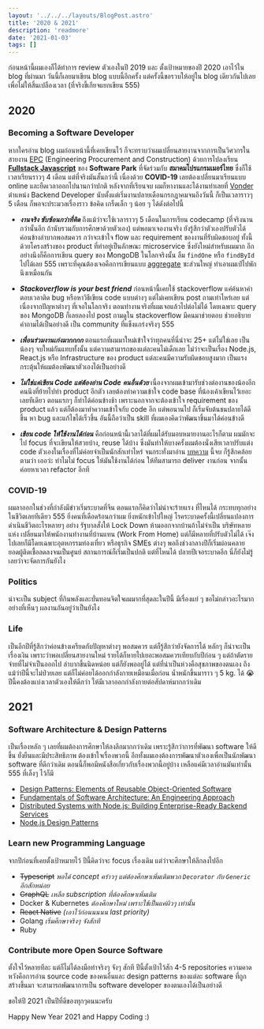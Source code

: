 ```yaml
---
layout: '../../../layouts/BlogPost.astro'
title: '2020 & 2021'
description: 'readmore'
date: '2021-01-03'
tags: []
---
```


ก่อนหน้านี้ผมเองก็ได้ทำการ review ตัวเองในปี 2019 และ ตั้งเป้าหมายของปี 2020 เอาไว้ใน blog ที่ผ่านมา วันนี้ก็เลยมาเขียน blog แบบนี้อีกครั้ง แต่ครั้งนี้ขอรวบให้อยู่ใน blog เดียวกันไปเลย เพื่อไม่ให้สิ้นเปลืองเวลา (ที่จริงขี้เกียจแยกเขียน 555)

## 2020

### Becoming a Software Developer

หากใครอ่าน blog ผมก่อนหน้านี้ที่เคยเขียนไว้ ก็จะทราบว่าผมเปลี่ยนสายงานจากการเป็นวิศวกรในสายงาน [EPC](https://en.wikipedia.org/wiki/Engineering,_procurement,_and_construction) (Engineering Procurement and Construction) ด้วยการไปลงเรียน [**Fullstack Javascript**](https://www.facebook.com/CodeCampThailand) ของ **Software Park** ที่จัดร่วมกับ **สมาคมโปรแกรมเมอร์ไทย** ซึ่งก็ใช้เวลาเรียนราวๆ 4 เดือน แต่ที่จริงมันสั้นกว่านี้ เนื่องด้วย **COVID-19** เลยต้องเปลี่ยนมาเรียนแบบ online และยืดเวลาออกไปนานกว่าปกติ หลังจากที่เรียนจบ ผมก็หางานและได้งานทำเลยที่ [Vonder](https://www.vonder.co.th) ตำแหน่ง Backend Developer นับตั้งแต่เริ่มงานปลายเดือนกรกฎาคมจนถึงวันนี้ ก็เป็นเวลาราวๆ 5 เดือน ก็พอจะประมวลเรื่องราว ข้อคิด เกร็ดเล็ก ๆ น้อย ๆ ได้ดังต่อไปนี้

- _**งานจริง ซับซ้อนกว่าที่คิด**_ ถึงแม้ว่าจะใช้เวลาราวๆ 5 เดือนในการเรียน codecamp (ที่จริงนานกว่านั้นอีก ถ้านับรวมกับการศึกษาด้วยตัวเอง) แต่พอมาเจองานจริง ยังรู้สึกว่าตัวเองปรับตัวได้ค่อนข้างลำบากพอสมควร กว่าจะเข้าใจ flow และ requirement ของงานที่รับผิดชอบอยู่ ทั้งนี้ด้วยโครงสร้างของ product ที่ทำอยู่เป็นลักษณะ microservice ซึ่งยังใหม่สำหรับผมมาก อีกอย่างนึงก็คือการเขียน query ของ MongoDB ในโลกจริงนั้น ลืม `findOne` หรือ `findById` ไปได้เลย 555 เพราะที่คุณต้องเจอคือการเขียนแบบ [aggregate](https://docs.mongodb.com/manual/reference/method/db.collection.aggregate/) ซะส่วนใหญ่ ทำเอาผมเป๋ไปพักนึงเหมือนกัน

- _**Stackoverflow is your best friend**_ ก่อนหน้านี้เคยใช้ stackoverflow แค่ค้นหาคำตอบเวลาติด bug หรือหาวิธีเขียน code แบบต่างๆ แต่ไม่เคยเขียน post ถามเท่าไหร่เลย แต่เนื่องจากปัญหาต่างๆ ที่เจอในโลกจริง ตอนทำงานจริงที่ผมเจอแล้วไปต่อไม่ได้ โดยเฉพาะ query ของ MongoDB ก็เลยลองไป post ถามดูใน stackoverflow มีคนมาช่วยตอบ ช่วยอธิบายคำถามได้เป็นอย่างดี เป็น community ที่แข็งแกร่งจริงๆ 555

- _**เพื่อนร่วมงานเก่งมากกกก**_ ตอนแรกที่ผมมาใหม่เข้าใจว่าทุกคนที่นี่น่าจะ 25+ แต่ไม่ใช่เลย เป็นน้องๆ จบใหม่กันแทบทั้งนั้น แต่ความสามารถของแต่ละคนไม่เด็กเลย ไม่ว่าจะเป็นเรื่อง Node.js, React.js หรือ Infrastructure ของ product แต่ละคนมีความรับผิดชอบสูงมาก เป็นแรงกระตุ้นให้ผมต้องพัฒนาตัวเองได้เป็นอย่างดี

- _**ไม่ใช่แค่เขียน Code แต่ต้องอ่าน Code คนอื่นด้วย**_ เนื่องจากผมเข้ามารับช่วงต่องานของน้องอีกคนนึงที่ย้ายไปทำ product อีกตัว เลยต้องทำความเข้าใจ code base ที่น้องเค้าเขียนไว้เยอะเลยทีเดียว ตอนแรกๆ ก็ทำได้ค่อนข้างช้า เพราะนอกจากจะต้องเข้าใจ requirement ของ product แล้ว แต่ก็ต้องมาทำความเข้าใจกับ code อีก แต่พอนานไป ก็เริ่มจับต้นชนปลายได้ดีขึ้น หา bug และแก้ไขได้เร็วขึ้น อันนี้ถือว่าเป็น skill ที่ผมเองคิดว่าพัฒนาขึ้นมาได้ค่อนข้างดี

- _**เขียน code ให้ใช้งานได้ก่อน**_ คือก่อนหน้านี้เวลาได้ที่ผมได้รับมอบหมายงานอะไรก็ตาม ผมมักจะไป focus ที่จะเขียนให้สวยบ้าง, reuse ได้บ้าง ซึ่งมันทำให้บางครั้งผมต้องนั่งเสียเวลาปรับแต่ง code ตัวเองในเรื่องที่ไม่ค่อยจำเป็นนักสักเท่าไหร่ จนกระทั่งมาอ่าน [บทความ](https://medium.com/odds-team/%E0%B8%88%E0%B8%87%E0%B8%99%E0%B8%B6%E0%B8%81%E0%B8%96%E0%B8%B6%E0%B8%87-simplicity-%E0%B8%81%E0%B9%88%E0%B8%AD%E0%B8%99-generality-%E0%B9%81%E0%B8%A5%E0%B8%B0-use-%E0%B8%81%E0%B9%88%E0%B8%AD%E0%B8%99-reuse-ca61517a4c8f) นี้จบ ก็รู้สึกคล้อยตามว่า เออว่ะ ทำไมไม่ focus ให้มันใช้งานได้ก่อน ให้ทีมสามารถ deliver งานก่อน จากนั้นค่อยหาเวลา refactor อีกที

### COVID-19

ผมลาออกในช่วงที่กำลังมีข่าวเริ่มระบาดที่จีน ตอนแรกก็คิดว่าไม่น่าจะร้ายแรง ที่ไหนได้ กระทบทุกอย่างในชีวิตเลยทีเดียว 555 ยิ่งคนที่เดือดร้อนกว่าผม ยิ่งหนักเข้าไปใหญ่ โรคระบาดครั้งนี้เปลี่ยนแปลงการดำเนินชีวิตอะไรหลายๆ อย่าง รัฐบาลสั่งให้ Lock Down ห้ามออกจากบ้านถ้าไม่จำเป็น บริษัทหลายแห่ง เปลี่ยนมาให้พนักงานทำงานที่บ้านแทน (Work From Home) แต่ก็มีหลายที่ปรับตัวไม่ได้ เจ๊งไปเลยก็มีโดยเฉพาะอุตหกรรมท่องเที่ยว หรือธุรกิจ SMEs ต่างๆ พอถึงช่วงกลางปีก็เริ่มผ่อนคลาย ยอดผู้ติดเชื้อลดลงจนเป็นศูนย์ สถานการณ์ก็เริ่มเป็นปกติ แต่ที่ไหนได้ ปลายปีเจอระบาดอีก นี่ก็ยังไม่รู้เลยว่าจะจัดการกันยังไง

### Politics

น่าจะเป็น subject ที่กินพลังและบั่นทอนจิตใจผมมากที่สุดละในปีนี้ มีเรื่องแย่ ๆ ขอไม่กล่าวอะไรมาก อย่างที่เห็นๆ ผลงานกันอยู่ว่าเป็นยังไง

### Life

เป็นอีกปีที่รู้สึกว่าค่อนข้างเครียดกับปัญหาต่างๆ พอสมควร แต่ก็รู้สึกว่ายังจัดการได้ หลักๆ ก็น่าจะเป็นเรื่องเงิน เพราะว่าพอเปลี่ยนสายงานใหม่ รายได้ก็หายไปเยอะพอสมควรเทียบกับปีก่อน ๆ แต่ถ้าตัดรายจ่ายที่ไม่จำเป็นออกไป ลำบากขึ้นนิดหน่อย แต่ก็ยังพออยู่ได้ แต่ที่น่าเป็นห่วงคือสุขภาพของตนเอง ถึงแม้ว่าปีนี้จะไม่ป่วยเลย แต่ก็ไม่ค่อยได้ออกกำลังกายเหมือนเมื่อก่อน น้ำหนักขึ้นมาราว ๆ 5 kg. ได้ 😭 ปีนี้คงต้องแบ่งเวลาตัวเองให้ดีกว่า ให้มีเวลาออกกำลังกายต่อสัปดาห์มากกว่าเดิม

## 2021

### Software Architecture & Design Patterns

เป็นเรื่องหลัก ๆ เลยที่ผมต้องการศึกษาให้ลงลึกมากกว่าเดิม เพราะรู้สึกว่าการที่พัฒนา software ให้ดีขึ้น ยั่งยืนและมีประสิทธิภาพ ต้องเข้าใจเรื่องพวกนี้ อีกทั้งผมเองต้องการพัฒนาตัวเองเพื่อเป็นนักพัฒนา software ที่ดีกว่าเดิม ตอนนี้ก็พอมีหนังสือเกี่ยวกับเรื่องพวกนี้อยู่บ้าง เหลือแค่มีเวลาอ่านมันเท่านั้น 555 ที่เล็งๆ ไว้ก็มี

- [Design Patterns: Elements of Reusable Object-Oriented Software](https://www.amazon.com/Design-Patterns-Object-Oriented-Addison-Wesley-Professional-ebook/dp/B000SEIBB8)
- [Fundamentals of Software Architecture: An Engineering Approach](https://www.amazon.com/Fundamentals-Software-Architecture-Engineering-Approach-ebook/dp/B0849MPK73/ref=sr_1_1?crid=2COYRVE17C88O&dchild=1&keywords=software+architecture&qid=1609648163&s=digital-text&sprefix=software+ar%2Cdigital-text%2C412&sr=1-1)
- [Distributed Systems with Node.js: Building Enterprise-Ready Backend Services](https://www.amazon.com/Distributed-Systems-Node-js-Building-Enterprise-Ready-ebook/dp/B08MTJ4H6L/ref=sr_1_6?crid=1QBU54U42W6SM&dchild=1&keywords=distributed+systems&qid=1609648219&s=digital-text&sprefix=distr%2Cdigital-text%2C418&sr=1-6)
- [Node.js Design Patterns](https://www.amazon.com/Node-js-Design-Patterns-production-grade-applications-ebook/dp/B08CHMDKW2/ref=sr_1_3?crid=2QY79N7X1NSA&dchild=1&keywords=node.js+design+patterns&qid=1609648302&s=digital-text&sprefix=node.js+des%2Cdigital-text%2C136&sr=1-3)

### Learn new Programming Language

จากปีก่อนที่เคยตั้งเป้าหมายไว้ ปีนี้คิดว่าจะ focus เรื่องเดิม แต่ว่าจะศึกษาให้ลึกลงไปอีก

- ~~Typescript~~ _พอได้ concept คร่าวๆ แต่ต้องศึกษาเพิ่มเติมพวก `Decorator` กับ `Generic` อีกสักหน่อย_
- ~~GraphQL~~ _เหลือ subscription ที่ต้องศึกษาเพิ่มเติม_
- Docker & Kubernetes _ต้องศึกษาใหม่ เพราะใช้เป็นแค่ผิวๆ เท่านั้น_
- ~~React Native~~ _(เอาไว้ก่อนนนนน last priority)_
- Golang _เริ่มศึกษาจริงๆ จังสักที_
- Ruby

### Contribute more Open Source Software

ตั้งใจไว้หลายทีละ แต่ก็ไม่ได้ลงมือทำจริงๆ จังๆ สักที ปีนี้ตั้งเป้าไว้สัก 4-5 repositories ความคาดหวังคือการอ่าน source code ของคนอื่นและ design patterns ของแต่ละ software ที่ถูกสร้างขึ้นมา จะสามารถพัฒนาการเป็น software developer ของตนเองได้เป็นอย่างดี

ขอให้ปี 2021 เป็นปีที่ดีของทุกๆคนนะครับ

Happy New Year 2021 and Happy Coding :)
